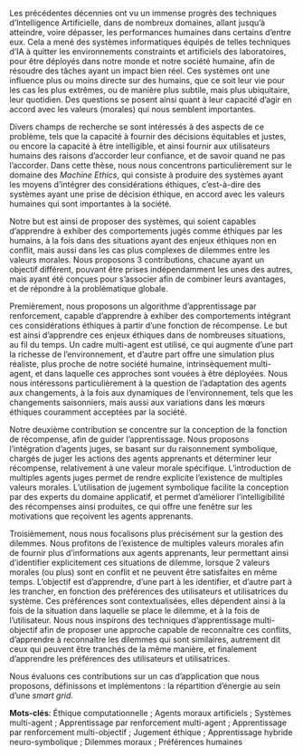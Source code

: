 Les précédentes décennies ont vu un immense progrès des techniques d'Intelligence Artificielle, dans de nombreux domaines, allant jusqu'à atteindre, voire dépasser, les performances humaines dans certains d'entre eux.
Cela a mené des systèmes informatiques équipés de telles techniques d'IA à quitter les environnements constraints et artificiels des laboratoires, pour être déployés dans notre monde et notre société humaine, afin de résoudre des tâches ayant un impact bien réel.
Ces systèmes ont une influence plus ou moins directe sur des humains, que ce soit leur vie pour les cas les plus extrêmes, ou de manière plus subtile, mais plus ubiquitaire, leur quotidien.
Des questions se posent ainsi quant à leur capacité d'agir en accord avec les valeurs (morales) qui nous semblent importantes.

Divers champs de recherche se sont intéressés à des aspects de ce problème, tels que la capacité à fournir des décisions équitables et justes, ou encore la capacité à être intelligible, et ainsi fournir aux utilisateurs humains des raisons d'accorder leur confiance, et de savoir quand ne pas l'accorder.
Dans cette thèse, nous nous concentrons particulièrement sur le domaine des *Machine Ethics*, qui consiste à produire des systèmes ayant les moyens d'intégrer des considérations éthiques, c'est-à-dire des systèmes ayant une prise de décision éthique, en accord avec les valeurs humaines qui sont importantes à la société.

Notre but est ainsi de proposer des systèmes, qui soient capables d'apprendre à exhiber des comportements jugés comme éthiques par les humains, à la fois dans des situations ayant des enjeux éthiques non en conflit, mais aussi dans les cas plus complexes de dilemmes entre les valeurs morales.
Nous proposons 3 contributions, chacune ayant un objectif différent, pouvant être prises indépendamment les unes des autres, mais ayant été conçues pour s'associer afin de combiner leurs avantages, et de répondre à la problématique globale.

Premièrement, nous proposons un algorithme d'apprentissage par renforcement, capable d'apprendre à exhiber des comportements intégrant ces considérations éthiques à partir d'une fonction de récompense.
Le but est ainsi d'apprendre ces enjeux éthiques dans de nombreuses situations, au fil du temps.
Un cadre multi-agent est utilisé, ce qui augmente d'une part la richesse de l'environnement, et d'autre part offre une simulation plus réaliste, plus proche de notre société humaine, intrinsèquement multi-agent, et dans laquelle ces approches sont vouées à être déployées.
Nous nous intéressons particulièrement à la question de l'adaptation des agents aux changements, à la fois aux dynamiques de l'environnement, tels que les changements saisonniers, mais aussi aux variations dans les mœurs éthiques couramment acceptées par la société.

Notre deuxième contribution se concentre sur la conception de la fonction de récompense, afin de guider l'apprentissage.
Nous proposons l'intégration d'agents juges, se basant sur du raisonnement symbolique, chargés de juger les actions des agents apprenants et déterminer leur récompense, relativement à une valeur morale spécifique.
L'introduction de multiples agents juges permet de rendre explicite l'existence de multiples valeurs morales.
L'utilisation de jugement symbolique facilite la conception par des experts du domaine applicatif, et permet d'améliorer l'intelligibilité des récompenses ainsi produites, ce qui offre une fenêtre sur les motivations que reçoivent les agents apprenants.

Troisièmement, nous nous focalisons plus précisément sur la gestion des dilemmes.
Nous profitons de l'existence de multiples valeurs morales afin de fournir plus d'informations aux agents apprenants, leur permettant ainsi d'identifier explicitement ces situations de dilemme, lorsque 2 valeurs morales (ou plus) sont en conflit et ne peuvent être satisfaites en même temps.
L'objectif est d'apprendre, d'une part à les identifier, et d'autre part à les trancher, en fonction des préférences des utilisateurs et utilisatrices du système.
Ces préférences sont contextualisées, elles dépendent ainsi à la fois de la situation dans laquelle se place le dilemme, et à la fois de l'utilisateur.
Nous nous inspirons des techniques d'apprentissage multi-objectif afin de proposer une approche capable de reconnaître ces conflits, d'apprendre à reconnaître les dilemmes qui sont similaires, autrement dit ceux qui peuvent être tranchés de la même manière, et finalement d'apprendre les préférences des utilisateurs et utilisatrices.

Nous évaluons ces contributions sur un cas d'application que nous proposons, définissons et implémentons : la répartition d'énergie au sein d'une *smart grid*.

**Mots-clés**:
Éthique computationnelle\ ;
Agents moraux artificiels\ ;
Systèmes multi-agent\ ;
Apprentissage par renforcement multi-agent\ ;
Apprentissage par renforcement multi-objectif\ ;
Jugement éthique\ ;
Apprentissage hybride neuro-symbolique\ ;
Dilemmes moraux\ ;
Préférences humaines
